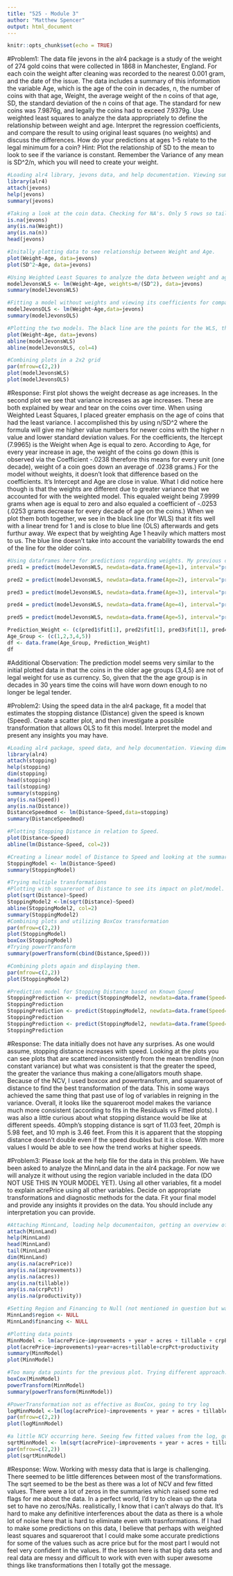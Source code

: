 ```yaml
---
title: "525 - Module 3"
author: "Matthew Spencer"
output: html_document
---
```


```r
knitr::opts_chunk$set(echo = TRUE)
```

#Problem1: 
The data file jevons in the alr4 package is a study of the weight of 274 gold coins that were collected in 1868 in Manchester, England. For each coin the weight after cleaning was recorded to the nearest 0.001 gram, and the date of the issue. The data includes a summary of this information the variable Age, which is the age of the coin in decades, n, the number of coins with that age, Weight, the average weight of the n coins of that age, SD, the standard deviation of the n coins of that age. The standard for new coins was 7.9876g, and legally the coins had to exceed 7.9379g. Use weighted least squares to analyze the data appropriately to define the relationship between weight and age. Interpret the regression coefficients, and compare the result to using original least squares (no weights) and discuss the differences. How do your predictions at ages 1-5 relate to the legal minimum for a coin? Hint: Plot the relationship of SD to the mean to look to see if the variance is constant. Remember the Variance of any mean is SD^2/n, which you will need to create your weight.
```r
#Loading alr4 library, jevons data, and help documentation. Viewing summary of Jevons data. 
library(alr4)
attach(jevons)
help(jevons)
summary(jevons)

#Taking a look at the coin data. Checking for NA's. Only 5 rows so tail isn't necessary. 
is.na(jevons)
any(is.na(Weight))
any(is.na(n))
head(jevons)

#Initally plotting data to see relationship between Weight and Age.
plot(Weight~Age, data=jevons)
plot(SD^2~Age, data=jevons)

#Using Weighted Least Squares to analyze the data between weight and age. Then viewing the coefficient data for the model.
modelJevonsWLS <- lm(Weight~Age, weights=n/(SD^2), data=jevons)
summary(modelJevonsWLS)

#Fitting a model without weights and viewing its coefficients for comparison to weighted model.
modelJevonsOLS <- lm(Weight~Age,data=jevons)
summary(modelJevonsOLS)

#Plotting the two models. The black line are the points for the WLS, the blue line are the points for OLS.
plot(Weight~Age, data=jevons)
abline(modelJevonsWLS)
abline(modelJevonsOLS, col=4)

#Combining plots in a 2x2 grid
par(mfrow=c(2,2))
plot(modelJevonsWLS)
plot(modelJevonsOLS)
```

#Response: 
First plot shows the weight decrease as age increases. In the second plot we see that variance increases as age increases. These are both explained by wear and tear on the coins over time. When using Weighted Least Squares, I placed greater emphasis on the age of coins that had the least variance. I accomplished this by using n/SD^2 where the formula will give me higher value numbers for newer coins with the higher n value and lower standard deviation values. For the coefficients, the Itercept (7.9965) is the Weight when Age is equal to zero. According to Age, for every year increase in age, the weight of the coins go down (this is observed via the Coefficient -.0238 therefore this means for every unit (one decade), weight of a coin goes down an average of .0238 grams.) For the model without weights, it doesn't look that difference based on the coefficients. It's Intercept and Age are close in value. What I did notice here though is that the weights are different due to greater variance that we accounted for with the weighted model. This equaled weight being 7.9999 grams when age is equal to zero and also equaled a coefficient of -.0253 (.0253 grams decrease for every decade of age on the coins.) When we plot them both together, we see in the black line (for WLS) that it fits well with a linear trend for 1 and is close to blue line (OLS) afterwards and gets furthur away. We expect that by weighting Age 1 heavily which matters most to us. The blue line doesn't take into account the variability towards the end of the line for the older coins.
```r
#Using dataframes here for predictions regarding weights. My previous code here was very clunky and a lot to interpret so using prediction1$fit[1] etc. to only show the fit value instead of the whole range. 
pred1 = predict(modelJevonsWLS, newdata=data.frame(Age=1), interval="prediction", se.fit=TRUE)

pred2 = predict(modelJevonsWLS, newdata=data.frame(Age=2), interval="prediction", se.fit=TRUE)

pred3 = predict(modelJevonsWLS, newdata=data.frame(Age=3), interval="prediction", se.fit=TRUE)

pred4 = predict(modelJevonsWLS, newdata=data.frame(Age=4), interval="prediction", se.fit=TRUE)

pred5 = predict(modelJevonsWLS, newdata=data.frame(Age=5), interval="prediction", se.fit=TRUE)

Prediction_Weight <- (c(pred1$fit[1], pred2$fit[1], pred3$fit[1], pred4$fit[1], pred5$fit[1]))
Age_Group <- (c(1,2,3,4,5))
df <- data.frame(Age_Group, Prediction_Weight)
df
```

#Additional Observation: 
The prediction model seems very similar to the initial plotted data in that the coins in the older age groups (3,4,5) are not of legal weight for use as currency. So, given that the the age group is in decades in 30 years time the coins will have worn down enough to no longer be legal tender. 


#Problem2: 
Using the speed data in the alr4 package, fit a model that estimates the stopping distance (Distance) given the speed is known (Speed). Create a scatter plot, and then investigate a possible transformation that allows OLS to fit this model. Interpret the model and present any insights you may have.
```r
#Loading alr4 package, speed data, and help documentation. Viewing dimensions, head, tail, summary of data and finally checking for NA's.
library(alr4)
attach(stopping)
help(stopping)
dim(stopping)
head(stopping)
tail(stopping)
summary(stopping)
any(is.na(Speed))
any(is.na(Distance))
DistanceSpeedmod <- lm(Distance~Speed,data=stopping)
summary(DistanceSpeedmod)
```

```r
#Plotting Stopping Distance in relation to Speed.
plot(Distance~Speed)
abline(lm(Distance~Speed, col=2))

#Creating a linear model of Distance to Speed and looking at the summary of the data. 
StoppingModel <- lm(Distance~Speed)
summary(StoppingModel)

#Trying multiple transformations
#Plotting with squareroot of Distance to see its impact on plot/model. 
plot(sqrt(Distance)~Speed)
StoppingModel2 <-lm(sqrt(Distance)~Speed)
abline(StoppingModel2, col=2)
summary(StoppingModel2)
#Combining plots and utilizing BoxCox transformation
par(mfrow=c(2,2))
plot(StoppingModel)
boxCox(StoppingModel)
#Trying powerTransform
summary(powerTransform(cbind(Distance,Speed)))

#Combining plots again and displaying them. 
par(mfrow=c(2,2))
plot(StoppingModel2)
```

```r
#Prediction model for Stopping Distance based on Known Speed
StoppingPrediction <- predict(StoppingModel2, newdata=data.frame(Speed=40), interval="prediction", se.fit=TRUE)
StoppingPrediction
StoppingPrediction <- predict(StoppingModel2, newdata=data.frame(Speed=20), interval="prediction", se.fit=TRUE)
StoppingPrediction
StoppingPrediction <- predict(StoppingModel2, newdata=data.frame(Speed=10), interval="prediction", se.fit=TRUE)
StoppingPrediction
```

#Response: 
The data initially does not have any surprises. As one would assume, stopping distance increases with speed. Looking at the plots you can see plots that are scattered inconsistently from the mean trendline (non constant variance) but what was consistent is that the greater the speed, the greater the variance thus making a cone/alligators mouth shape. Because of the NCV, I used boxcox and powertransform, and squareroot of distance to find the best transformation of the data. This in some ways achieved the same thing that past use of log of variables in reigning in the variance. Overall, it looks like the squareroot model makes the variance much more consistent (according to fits in the Residuals vs Fitted plots). I was also a little curious about what stopping distance would be like at different speeds. 40mph's stopping distance is sqrt of 11.03 feet, 20mph is 5.98 feet, and 10 mph is 3.46 feet. From this it is apparent that the stopping distance doesn't double even if the speed doubles but it is close. With more values I would be able to see how the trend works at higher speeds. 


#Problem3: 
Please look at the help file for the data in this problem. We have been asked to analyze the MinnLand data in the alr4 package. For now we will analyze it without using the region variable included in the data (DO NOT USE THIS IN YOUR MODEL YET). Using all other variables, fit a model to explain acrePrice using all other variables. Decide on appropriate transformations and diagnostic methods for the data. Fit your final model and provide any insights it provides on the data. You should include any interpretation you can provide.
```r
#Attaching MinnLand, loading help documentaiton, getting an overview of the data, and looking for NA's.
attach(MinnLand)
help(MinnLand)
head(MinnLand)
tail(MinnLand)
dim(MinnLand)
any(is.na(acrePrice))
any(is.na(improvements))
any(is.na(acres))
any(is.na(tillable))
any(is.na(crpPct))
any(is.na(productivity))

#Setting Region and Financing to Null (not mentioned in question but was mentioned in collaborate)
MinnLand$region <- NULL
MinnLand$financing <- NULL

#Plotting data points
MinnModel <- lm(acrePrice~improvements + year + acres + tillable + crpPct + productivity)
plot(acrePrice~improvements)+year+acres+tillable+crpPct+productivity
summary(MinnModel)
plot(MinnModel)

#Too many data points for the previous plot. Trying different approach.
boxCox(MinnModel)
powerTransform(MinnModel)
summary(powerTransform(MinnModel))

#PowerTransformation not as effective as BoxCox, going to try log
logMinnModel <-lm(log(acrePrice)~improvements + year + acres + tillable + crpPct + productivity)
par(mfrow=c(2,2))
plot(logMinnModel)

#a little NCV occurring here. Seeing few fitted values from the log, going to use a sqrt transformation from here. 
sqrtMinnModel <- lm(sqrt(acrePrice)~improvements + year + acres + tillable + crpPct + productivity)
par(mfrow=c(2,2))
plot(sqrtMinnModel)
```

#Response: 
Wow. Working with messy data that is large is challenging. There seemed to be little differences between most of the transformations. The sqrt seemed to be the best as there was a lot of NCV and few fitted values. There were a lot of zeros in the summaries which raised some red flags for me about the data. In a perfect world, I'd try to clean up the data set to have no zeros/NAs. realistically, I know that i can't always do that. It's hard to make any definitive interferences about the data as there is a whole lot of noise here that is hard to eliminate even with trasnformations. If I had to make some predictions on this data, I believe that perhaps with weighted least squares and squareroot that I could make some accurate predictions for some of the values such as acre price but for the most part I would not feel very confident in the values. If the lesson here is that big data sets and real data are messy and difficult to work with even with super awesome things like transformations then I totally got the message. 
